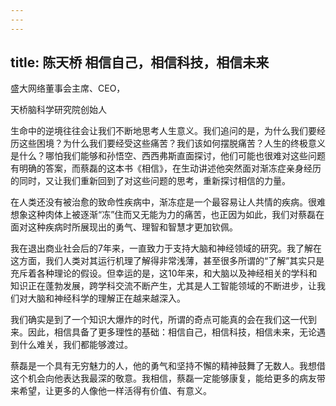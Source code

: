 ```yaml
---
---
---
```

title: 陈天桥 相信自己，相信科技，相信未来
---






盛大网络董事会主席、CEO，

天桥脑科学研究院创始人

生命中的逆境往往会让我们不断地思考人生意义。我们追问的是，为什么我们要经历这些困境？为什么我们要经受这些痛苦？我们该如何摆脱痛苦？人生的终极意义是什么？哪怕我们能够和孙悟空、西西弗斯直面探讨，他们可能也很难对这些问题有明确的答案，而蔡磊的这本书《相信》，在生动讲述他突然面对渐冻症亲身经历的同时，又让我们重新回到了对这些问题的思考，重新探讨相信的力量。

在人类还没有被治愈的致命性疾病中，渐冻症是一个最容易让人共情的疾病。很难想象这种肉体上被逐渐“冻”住而又无能为力的痛苦，也正因为如此，我们对蔡磊在面对这种疾病时所展现出的勇气、理智和智慧才更加钦佩。

我在退出商业社会后的7年来，一直致力于支持大脑和神经领域的研究。我了解在这方面，我们人类对其运行机理了解得非常浅薄，甚至很多所谓的“了解”其实只是充斥着各种理论的假设。但幸运的是，这10年来，和大脑以及神经相关的学科和知识正在蓬勃发展，跨学科交流不断产生，尤其是人工智能领域的不断进步，让我们对大脑和神经科学的理解正在越来越深入。

我们确实是到了一个知识大爆炸的时代，所谓的奇点可能真的会在我们这一代到来。因此，相信具备了更多理性的基础：相信自己，相信科技，相信未来，无论遇到什么难关，我们都能够渡过。

蔡磊是一个具有无穷魅力的人，他的勇气和坚持不懈的精神鼓舞了无数人。我想借这个机会向他表达我最深的敬意。我相信，蔡磊一定能够康复，能给更多的病友带来希望，让更多的人像他一样活得有价值、有意义。
